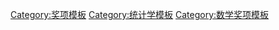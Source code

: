 {{Navbox with collapsible groups
 | name = 盖伊奖章
 | title = [[盖伊奖章]]获得者
|state = collapsed
 | selected = {{{1|}}}
 |bodyclass = hlist
 | group1 = 金质奖章获得者
 | abbr1 = 金奖
 | state1 = collapsed 
 | list1 = {{navbox subgroup
|group1 = 1890年代
|list1 = 
* 1892年：[[Charles Booth (philanthropist)|Charles Booth]]
* 1894年：[[罗伯特·吉芬]]
|group2 = 1900年代
|list2 = 
* 1900年：[[J. Athelstane Baines]] 
* 1907年：[[弗朗西斯·伊西德罗·埃奇沃思]]
* 1908年：[[Patrick G. Craigie]] 
|group3 = 1910年代
|list3 = 
* 1911年：[[G. Udny Yule]]
|group4 = 1920年代
|list4 = 
* 1920年：[[T.H.C. Stevenson]]
|group5 = 1930年代
|list5 = 
* 1930年：[[A. William Flux]]
* 1935年：[[A.L. Bowley]]
|group6 = 1940年代
|list6 = 
* 1945年：[[Major Greenwood]]
* 1946年：[[羅納德·愛爾默·費雪|罗纳德·费希尔]]
|group7 = 1950年代
|list7 = 
* 1953年：[[奥斯汀·布拉德福德·希尔]]
* 1955年：[[埃贡·皮尔逊]]
|group8 = 1960年代
|list8 = 
* 1960年：[[Frank Yates]]
* 1962年：[[哈罗德·杰弗里斯]]
* 1966年：[[耶日·内曼]]
* 1968年：[[M.G. Kendall]]
* 1969年：[[M.S. Bartlett]]
|group9 = 1970年代
|list9 = 
* 1972年：[[哈拉尔德·克拉梅尔]]
* 1973年：[[戴维·科克斯]]
* 1975年：[[G.A. Barnard]]
* 1978年：[[R. G. D. Allen|Roy Allen]]
|group10 = 1980年代
|list10 = 
* 1981年：[[D.G. Kendall]]
* 1984年：[[Henry Daniels]]
* 1986年：[[Bernard Benjamin]] 
* 1987年：[[Robin Plackett]] 
|group11 = 1990年代
|list11 = 
* 1990年：[[Peter Armitage]]
* 1993年：[[George E.P. Box]]
* 1996年：[[Peter Whittle]]
* 1999年：[[Michael Healy (statistician)|Michael Healy]]
|group12 = 2000年代
|list12 = 
* 2002年：[[D.V. Lindley]]
* 2005年：[[John Nelder]]
* 2008年：[[James Durbin]]
|group13 =2010年代
|list13 = 
* 2011年：[[卡利安普迪·拉达克里希纳·拉奥|C·R·拉奥]]
* 2013年：[[John Kingman]] 
* 2014年：[[Bradley Efron]]
}}
 | group2 = 银质奖章获得者
 | abbr2 = 银奖
| state2 = collapsed 
 | list2 = {{navbox subgroup
|group1 = 1890年代
|list1 = 
* 1893年：[[John Glover (statistician)|John Glover]]
* 1894年：[[Augustus Sauerbeck]]
* 1895年：[[A.L. Bowley]]
* 1897年：[[F.J. Atkinson]] 
* 1899年：[[C.S. Loch]] 
|group2 = 1900年代
|list2 = 
* 1900年：[[Richard Crawford]]
* 1901年：[[Thomas A. Welton]]
* 1902年：[[Reginald Hawthorn Hooker|R.H. Hooker]]
* 1903年：[[Yves Guyot]]
* 1904年：[[D.A. Thomas]]
* 1905年：[[R.H. Rew]]
* 1906年：[[W.H. Shaw]] 
* 1907年：[[N.A. Humphreys]]
* 1909年：[[Edward Brabrook]]
|group3 = 1910年代
|list3 = 
* 1910年：[[George Henry Wood (statistician)|G.H. Wood]] 
* 1913年：[[R. Dudfield]]
* 1914年：[[S. Rowson]]
* 1915年：[[S.J. Chapman]]
* 1918年：[[J. Shield Nicholson]]
* 1919年：[[J.C. Stamp]]
|group4 = 1920年代
|list4 = 
* 1921年：[[A.W. Flux]]
* 1927年：[[H.W. Macrosty]]
* 1928年：[[Ethel Newbold]] 
|group5 = 1930年代
|list5 = 
* 1930年：[[H.E. Soper]]
* 1934年：[[J.H. Jones]] 
* 1935年：[[E.C. Snow]]
* 1936年：[[R.G. Hawtrey]]
* 1938年：[[E.C. Ramsbottom]]
* 1939年：[[L. Isserlis]]
|group6 = 1940年代
|list6 = 
* 1940年：[[H. Leak]] 
* 1945年：[[M.G. Kendall]]
|group7 = 1950年代
|list7 = 
* 1950年：[[H. Campion]]
* 1951年：[[F.A.A. Menzler]] 
* 1952年：[[M.S. Bartlett]] 
* 1953年：[[J.O. Irwin]]
* 1954年：[[L.H.C. Tippett]]
* 1955年：[[D.G. Kendall]] 
* 1957年：[[Henry Daniels]]
* 1958年：[[G.A. Barnard]]
|group8 = 1960年代
|list8 = 
* 1960年：[[E.C. Fieller]] 
* 1961年：[[戴维·科克斯]] 
* 1962年：[[P.V. Sukhatme]] 
* 1964年：[[George Box]] 
* 1965年：[[卡利安普迪·拉达克里希纳·拉奥|C·R·拉奥]]
* 1966年：[[Peter Whittle]]
* 1968年：[[D.V. Lindley]]
|group9 = 1970年代
|list9 = 
* 1973年：[[Robin Plackett]]
* 1976年：[[James Durbin]]
* 1977年：[[John Nelder]] 
* 1978年：[[Peter Armitage]]
* 1979年：[[Michael Healy (statistician)|Michael Healy]] 
|group10 = 1980年代
|list10 = 
* 1980年：[[M. Stone]] 
* 1981年：[[John Kingman]] 
* 1982年：[[H.P. Wynn]]
* 1983年：[[J.E. Besag]] 
* 1984年：[[J.C. Gittins]]
* 1985年：[[A. Bissell]], [[W. Pridmore]]
* 1986年：[[Richard Peto]]
* 1987年：[[John Copas]]
* 1988年：[[J. Aitchison]] 
* 1989年：[[F.P. Kelly]]
|group11 = 1990年代
|list11 = 
* 1990年：[[David Clayton]]
* 1991年：[[R.L. Smith]]
* 1992年：[[Robert Curnow]]
* 1993年：[[Adrian Smith (academic)|A.F.M. Smith]]
* 1994年：[[戴维·斯皮格霍尔特]] 
* 1995年：[[Bernard Silverman|B.W. Silverman]]
* 1996年：[[Stephan Lauritzen]] 
* 1997年：[[Peter Diggle]]
* 1998年：[[Harvey Goldstein]]
* 1999年：[[Peter Green (mathematician)|Peter Green]]
|group12 = 2000年代
|list12 = 
* 2000年：[[Walter Gilks]]
* 2001年：[[Philip Dawid]]
* 2002年：[[David Hand]]
* 2003年：[[Kanti Mardia]]
* 2004年：[[Peter Donnelly]]
* 2005年：[[Peter McCullagh]] 
* 2006年：[[Michael Titterington]]
* 2007年：[[Howell Tong]]
* 2008年：[[Gareth Roberts (statistician)|Gareth Roberts]]
* 2009年：[[Sylvia Richardson]]
|group13 =2010年代
|list13 = 
* 2010年：[[Iain M. Johnstone]]
* 2011年：[[Peter Gavin Hall|P. G. Hall]]
* 2012年：[[David Firth (statistician)|David Firth]]
* 2013年：[[Brian D. Ripley|Brian Ripley]]
* 2014年：[[范剑青]]
* 2015年：[[Anthony Davison]]
* 2016年：[[Nancy Reid]] 
}}

 | group3 = 铜质奖章获得者
 | abbr3 = 铜奖
| state3 = collapsed 
 | list3 = {{navbox subgroup
|group1 = 1930年代
|list1 = 
* 1936年：[[William Gemmell Cochran]]
* 1938年：[[R.F. George]]
|group2 = 1940年代
|list2 = 
* 1949年：[[W.J. Jennett]]
|group3 = 1950年代
|list3 = 
|group4 = 1960年代
|list4 = 
* 1962年：[[Peter Armitage]]
* 1966年：[[James Durbin]]
* 1967年：[[F. Downton]]
* 1968年：[[Robin Plackett]]
* 1969年：[[M.C. Pike]]
|group5 = 1970年代
|list5 = 
* 1970年：[[P.G. Moore]]
* 1971年：[[D.J. Bartholomew]]
* 1974年：[[G.N. Wilkinson]]
* 1975年：[[A.F. Bissell]]
* 1976年：[[P.L. Goldsmith]]
* 1977年：[[Adrian Smith (academic)|A.F.M. Smith]]
* 1978年：[[Philip Dawid]]
* 1979年：[[T.M.F. Smith]]
|group6 = 1980年代
|list6 = 
* 1980年：[[A.J. Fox]]
* 1982年：[[S.J. Pocock]]
* 1983年：[[Peter McCullagh]]
* 1984年：[[Bernard Silverman]]
* 1985年：[[戴维·斯皮格霍尔特]]
* 1986年：[[D.F. Hendry]]
* 1987年：[[Peter Green (mathematician)|Peter Green]]
* 1988年：[[S.C. Darby]]
* 1989年：[[S.M. Gore]]
|group7 = 1990年代
|list7 = 
* 1990年：[[V.S. Isham]]
* 1991年：[[M.G. Kenward]]
* 1992年：[[C. Jennison]]
* 1993年：[[J.A. Tawn]]
* 1994年：[[R.F.A. Poultney]]
* 1995年：[[I. Johnstone]]
* 1996年：[[J.N.S. Matthews]]
* 1997年：[[G.O. Roberts]]
* 1998年：[[D. Firth]]
* 1999年：[[P.W.F. Smith]], [[J. Forster]]
|group8 = 2000年代
|list8 = 
* 2000年：[[J. Wakefield]]
* 2001年：[[Guy Nason]]
* 2002年：[[Geert Molenberghs]]
* 2003年：[[Peter Lynn (statistician)|Peter Lynn]]
* 2004年：[[Nicola Best]]
* 2005年：[[Steve Brooks (statistician)|Steve Brooks]]
* 2006年：[[Matthew Stephens (statistician)|Matthew Stephens]]
* 2007年：[[Paul Fearnhead]]
* 2008年：[[Fiona Steele]]
* 2009年：[[Chris Holmes (mathematician)|Chris Holmes]]
|group9 =2010年代
|list9 = 
* 2010年：[[Omiros Papaspiliopoulos]]
* 2011年： [[Nicolai Meinshausen]]
* 2012年：[[Richard Samworth]]
* 2013年：[[Piotr Fryzlewicz]]
* 2014年：[[袁明 (统计学家)]]
* 2015年：[[Jinchi Lv]]
}}
 }}<noinclude>
{{collapsible option}}
[[Category:奖项模板]]
[[Category:统计学模板]]
[[Category:数学奖项模板]]
</noinclude>